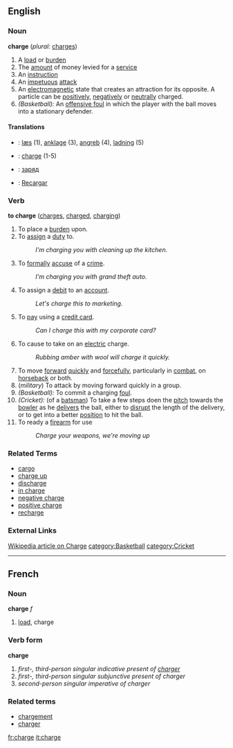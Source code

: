==English==

===Noun===
'''charge'''  (''plural:'' [[charges]])
# A [[load]] or [[burden]]
# The [[amount]] of money levied for a [[service]]
# An [[instruction]]
# An [[impetuous]] [[attack]]
# An [[electromagnetic]] state that creates an attraction for its opposite.  A particle can be [[positive]]ly, [[negative]]ly or [[neutral]]ly charged.
# ''(Basketball):'' An [[offensive foul]] in which the player with the ball moves into a stationary defender.

==== Translations ====
*{{da}}: [[læs]] (1), [[anklage]] (3), [[angreb]] (4), [[ladning]] (5)
*{{fr}}: [[charge#French|charge]] (1-5)
*{{ru}}: [[заряд]]
*{{es}}: [[Recargar]]

===Verb===
'''to charge'''  ([[charges]], [[charged]], [[charging]])
# To place a [[burden]] upon.
# To [[assign]] a [[duty]] to.
#: ''I'm charging you with cleaning up the kitchen.''
# To [[formal]]ly [[accuse]] of a [[crime]].
#: ''I'm charging you with grand theft auto.''
# To assign a [[debit]] to an [[account]].
#: ''Let's charge this to marketing.''
# To [[pay]] using a [[credit card]].
#: ''Can I charge this with my corporate card?''
# To cause to take on an [[electric]] charge.
#: ''Rubbing amber with wool will charge it quickly.''
# To move [[forward]] [[quick]]ly and [[force]]fully, particularly in [[combat]], on [[horseback]] or both.
# (''military'') To attack by moving forward quickly in a group.
# ''(Basketball):'' To commit a charging [[foul]].
# ''(Cricket):'' (of a [[batsman]]) To take a few steps doen the [[pitch]] towards the [[bowler]] as he [[deliver]]s the ball, either to [[disrupt]] the length of the delivery, or to get into a better [[position]] to hit the ball.
# To ready a [[firearm]] for use
#: ''Charge your weapons, we're moving up''

===Related Terms===
*[[cargo]]
*[[charge up]]
*[[discharge]]
*[[in charge]]
*[[negative charge]]
*[[positive charge]]
*[[recharge]]

===External Links===
[[w:Charge|Wikipedia article on Charge]]
[[category:Basketball]] [[category:Cricket]]

----

==French==
===Noun===
'''charge''' ''f''

# [[load]], charge

===Verb form===
'''charge'''

# ''first-, third-person singular indicative present of [[charger]]''
# ''first-, third-person singular subjunctive present of charger''
# ''second-person singular imperative of charger''

===Related terms===
*[[chargement]]
*[[charger]]

[[fr:charge]]
[[it:charge]]